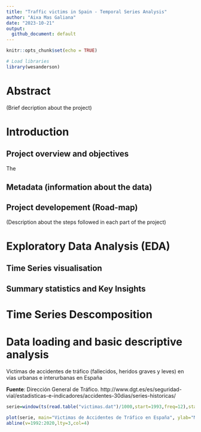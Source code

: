 ```yaml
---
title: "Traffic victims in Spain - Temporal Series Analysis"
author: "Aixa Mas Galiana"
date: "2023-10-21"
output:
  github_document: default
---
```


```r
knitr::opts_chunk$set(echo = TRUE)
```

```r
# Load libraries
library(wesanderson)
```

# Abstract

(Brief decription about the project)

\newpage

# Introduction

## Project overview and objectives

The 

## Metadata (information about the data)

## Project developement (Road-map)

(Description about the steps followed in each part of the project)


\newpage

# Exploratory Data Analysis (EDA)

## Time Series visualisation

## Summary statistics and Key Insights

\newpage

# Time Series Descomposition





# Data loading and basic descriptive analysis

Victimas de accidentes de tráfico (fallecidos, heridos graves y leves) en vías urbanas e interurbanas en España

**Fuente**: Dirección General de Tráfico. http://www.dgt.es/es/seguridad-vial/estadisticas-e-indicadores/accidentes-30dias/series-historicas/


```r
serie=window(ts(read.table("victimas.dat")/1000,start=1993,freq=12),start=2009)
```

```r
plot(serie, main="Victimas de Accidentes de Tráfico en España", ylab="Miles de Individuos")
abline(v=1992:2020,lty=3,col=4)
```

